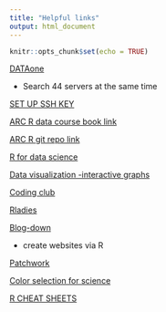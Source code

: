 ```yaml
---
title: "Helpful links"
output: html_document
---
```


```r
knitr::opts_chunk$set(echo = TRUE)
```

[DATAone](https://www.dataone.org/)

- Search 44 servers at the same time

[SET UP SSH KEY](https://happygitwithr.com/ssh-keys.html)

[ARC R data course book link](https://learning.nceas.ucsb.edu/2022-02-arctic/index.html#reproducible-research-techniques-for-synthesis) 
 
[ARC R git repo link](https://github.com/NCEAS/nceas-training)

[R for data science](https://r4ds.had.co.nz/)

[Data visualization -interactive graphs](https://cengel.github.io/R-data-viz/interactive-graphs.html)

[Coding club](https://ourcodingclub.github.io/)

[Rladies](https://rladies.org/)

[Blog-down](https://bookdown.org/yihui/blogdown/)

- create websites via R

[Patchwork](https://patchwork.data-imaginist.com/)

[Color selection for science](https://doi.org/10.1038/s41467-020-19160-7)

[R CHEAT SHEETS](https://www.rstudio.com/resources/cheatsheets/)

